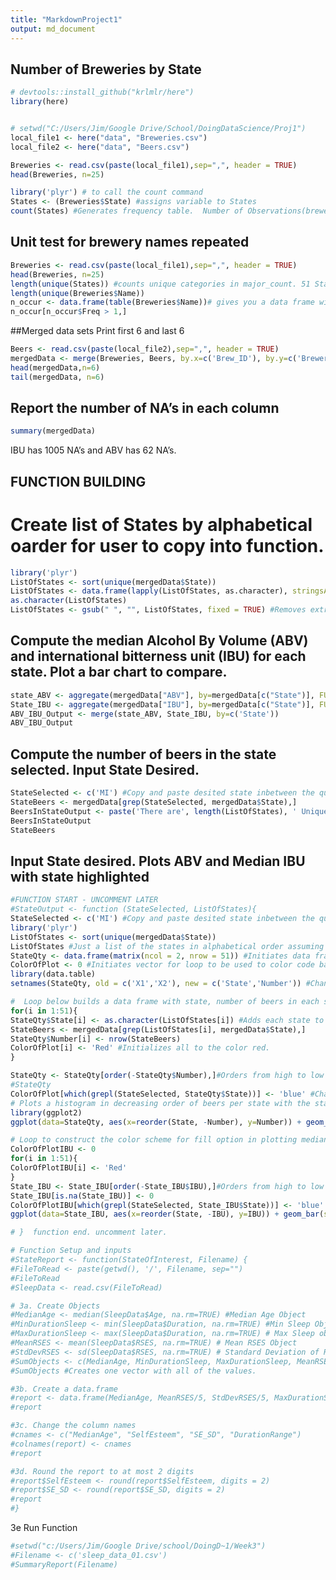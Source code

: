 ```yaml
---
title: "MarkdownProject1"
output: md_document
---
```


## Number of Breweries by State
```r

# devtools::install_github("krlmlr/here")
library(here)


# setwd("C:/Users/Jim/Google Drive/School/DoingDataScience/Proj1")
local_file1 <- here("data", "Breweries.csv")
local_file2 <- here("data", "Beers.csv")

Breweries <- read.csv(paste(local_file1),sep=",", header = TRUE)
head(Breweries, n=25)

library('plyr') # to call the count command
States <- (Breweries$State) #assigns variable to States
count(States) #Generates frequency table.  Number of Observations(breweries)/State
```

## Unit test for brewery names repeated
```r
Breweries <- read.csv(paste(local_file1),sep=",", header = TRUE)
head(Breweries, n=25)
length(unique(States)) #counts unique categories in major_count. 51 States represented
length(unique(Breweries$Name))
n_occur <- data.frame(table(Breweries$Name))# gives you a data frame with a list of ids and the number of times they occurred.
n_occur[n_occur$Freq > 1,]
```

##Merged data sets Print first 6 and last 6
```r

Beers <- read.csv(paste(local_file2),sep=",", header = TRUE)
mergedData <- merge(Breweries, Beers, by.x=c('Brew_ID'), by.y=c('Brewery_id'))
head(mergedData,n=6)
tail(mergedData, n=6)
```

## Report the number of NA's in each column
```r
summary(mergedData)
```
IBU has 1005 NA's and ABV has 62 NA's.




## FUNCTION BUILDING

# Create list of States by alphabetical oarder for user to copy into function.
```r
library('plyr')
ListOfStates <- sort(unique(mergedData$State))
ListOfStates <- data.frame(lapply(ListOfStates, as.character), stringsAsFactors=FALSE)
as.character(ListOfStates)
ListOfStates <- gsub(" ", "", ListOfStates, fixed = TRUE) #Removes extra spaces that area not needed.
```
## Compute the median Alcohol By Volume (ABV) and international bitterness unit (IBU) for each state.  Plot a bar chart to compare.
```r
state_ABV <- aggregate(mergedData["ABV"], by=mergedData[c("State")], FUN=median, na.rm=TRUE)
State_IBU <- aggregate(mergedData["IBU"], by=mergedData[c("State")], FUN=median, na.rm=TRUE)
ABV_IBU_Output <- merge(state_ABV, State_IBU, by=c('State'))
ABV_IBU_Output
```
## Compute the number of beers in the state selected. Input State Desired.
```r
StateSelected <- c('MI') #Copy and paste desited state inbetween the quotes here from list of States by alphabetical order.
StateBeers <- mergedData[grep(StateSelected, mergedData$State),]
BeersInStateOutput <- paste('There are', length(ListOfStates), ' Unique states in this data set and', nrow(StateBeers), 'unique beers in the state of', StateSelected)
BeersInStateOutput
StateBeers
```

## Input State desired.  Plots ABV and Median IBU with state highlighted
```r
#FUNCTION START - UNCOMMENT LATER
#StateOutput <- function (StateSelected, ListOfStates){
StateSelected <- c('MI') #Copy and paste desited state inbetween the quotes here from list of States by alphabetical order.
library('plyr')
ListOfStates <- sort(unique(mergedData$State))
ListOfStates #Just a list of the states in alphabetical order assuming it may be needed by the application user.
StateQty <- data.frame(matrix(ncol = 2, nrow = 51)) #Initiates data frame for loop
ColorOfPlot <- 0 #Initiates vector for loop to be used to color code bar chart.
library(data.table)
setnames(StateQty, old = c('X1','X2'), new = c('State','Number')) #Changes the names of columns.

#  Loop below builds a data frame with state, number of beers in each state, and color scheme for bar chart
for(i in 1:51){
StateQty$State[i] <- as.character(ListOfStates[i]) #Adds each state to the vector
StateBeers <- mergedData[grep(ListOfStates[i], mergedData$State),]
StateQty$Number[i] <- nrow(StateBeers)
ColorOfPlot[i] <- 'Red' #Initializes all to the color red.
}

StateQty <- StateQty[order(-StateQty$Number),]#Orders from high to low based on number in brewery
#StateQty
ColorOfPlot[which(grepl(StateSelected, StateQty$State))] <- 'blue' #Changes the color of the state of interest to stand out in plotting.  Feeds into fill command in plot that follows.
# Plots a histogram in decreasing order of beers per state with the state of interest highlighted
library(ggplot2)
ggplot(data=StateQty, aes(x=reorder(State, -Number), y=Number)) + geom_bar(stat = "identity", fill=ColorOfPlot) +  theme(axis.text.x=element_text(angle=90,vjust=0.5)) + xlab("State") + ylab("Number of Beers") + ggtitle("Number of Different Beers by State")

# Loop to construct the color scheme for fill option in plotting median IBU by state
ColorOfPlotIBU <- 0
for(i in 1:51){
ColorOfPlotIBU[i] <- 'Red'
}
State_IBU <- State_IBU[order(-State_IBU$IBU),]#Orders from high to low based on IBU
State_IBU[is.na(State_IBU)] <- 0
ColorOfPlotIBU[which(grepl(StateSelected, State_IBU$State))] <- 'blue' 
ggplot(data=State_IBU, aes(x=reorder(State, -IBU), y=IBU)) + geom_bar(stat = "identity", fill=ColorOfPlotIBU) +  theme(axis.text.x=element_text(angle=90,vjust=0.5)) + xlab("State") + ylab("IBU") + ggtitle("IBU Median by State") + labs(caption = "(*SD did not have any reported IBU values)")

# }  function end. uncomment later.
```



```r
# Function Setup and inputs
#StateReport <- function(StateOfInterest, Filename) {
#FileToRead <- paste(getwd(), '/', Filename, sep="")
#FileToRead
#SleepData <- read.csv(FileToRead)

# 3a. Create Objects
#MedianAge <- median(SleepData$Age, na.rm=TRUE) #Median Age Object
#MinDurationSleep <- min(SleepData$Duration, na.rm=TRUE) #Min Sleep Object
#MaxDurationSleep <- max(SleepData$Duration, na.rm=TRUE) # Max Sleep object
#MeanRSES <- mean(SleepData$RSES, na.rm=TRUE) # Mean RSES Object
#StdDevRSES <- sd(SleepData$RSES, na.rm=TRUE) # Standard Deviation of RSES Object
#SumObjects <- c(MedianAge, MinDurationSleep, MaxDurationSleep, MeanRSES, StdDevRSES)
#SumObjects #Creates one vector with all of the values.

#3b. Create a data.frame
#report <- data.frame(MedianAge, MeanRSES/5, StdDevRSES/5, MaxDurationSleep - MinDurationSleep) # creates data frame with the requested data for question 3b.
#report

#3c. Change the column names
#cnames <- c("MedianAge", "SelfEsteem", "SE_SD", "DurationRange")
#colnames(report) <- cnames
#report

#3d. Round the report to at most 2 digits
#report$SelfEsteem <- round(report$SelfEsteem, digits = 2)
#report$SE_SD <- round(report$SE_SD, digits = 2)
#report
#}
```

3e Run Function

```r
#setwd("c:/Users/Jim/Google Drive/school/DoingD~1/Week3")
#Filename <- c('sleep_data_01.csv')
#SummaryReport(Filename)
```


